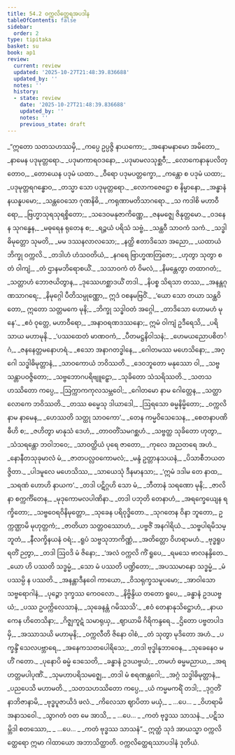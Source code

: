 ```yaml
---
title: 54.2 ဝက္ကလိတ္ထေရအပဒါန
tableOfContents: false
sidebar:
  order: 2
type: tipitaka
basket: su
book: ap1
review:
  current: review
  updated: '2025-10-27T21:48:39.836688'
  updated_by: ''
  notes: ''
  history:
  - state: review
    date: '2025-10-27T21:48:39.836688'
    updated_by: ''
    notes: ''
    previous_state: draft
---
```



<ReviewStatus review={frontmatter.review} showDetails={true} />

<HypothesisAnnotation frontmatter={frontmatter} />

<DynamicBreadcrumb />

<Division number="28" book="ap1" e="ch" v="20" p="431">

<Paragraph number="6977" type="verses" book="ap1">
_“ဣတော သတသဟဿမှိ,_  
_ကပ္ပေ ဥပ္ပဇ္ဇိ နာယကော;_  
_အနောမနာမော အမိတော,_  
_နာမေန ပဒုမုတ္တရော._  

</Paragraph>

</Division>
<Division number="29" book="ap1" e="ch" v="20" p="431">

<Paragraph number="6978" type="verses" book="ap1">
_ပဒုမာကာရဝဒနော,_  
_ပဒုမာမလသုစ္ဆဝီ;_  
_လောကေနာနုပလိတ္တောဝ,_  
_တောယေန ပဒုမံ ယထာ._  

</Paragraph>

</Division>
<Division number="30" book="ap1" e="ch" v="20" p="431">

<Paragraph number="6979" type="verses" book="ap1">
_ဝီရော ပဒုမပတ္တက္ခော,_  
_ကန္တော စ ပဒုမံ ယထာ;_  
_ပဒုမုတ္တရဂန္ဓောဝ,_  
_တသ္မာ သော ပဒုမုတ္တရော._  

</Paragraph>

</Division>
<Division number="31" book="ap1" e="ch" v="20" p="431">

<Paragraph number="6980" type="verses" book="ap1">
_လောကဇေဋ္ဌော စ နိမ္မာနော,_  
_အန္ဓာနံ နယနူပမော;_  
_သန္တဝေသော ဂုဏနိဓိ,_  
_ကရုဏာမတိသာဂရော._  

</Paragraph>

</Division>
<Division number="32" book="ap1" e="ch" v="20" p="431">

<Paragraph number="6981" type="verses" book="ap1">
_သ ကဒါစိ မဟာဝီရော,_  
_ဗြဟ္မာသုရသုရစ္စိတော;_  
_သဒေဝမနုဇာကိဏ္ဏေ,_  
_ဇနမဇ္ဈေ ဇိနုတ္တမော._  

</Paragraph>

</Division>
<Division number="33" book="ap1" e="ch" v="20" p="431">

<Paragraph number="6982" type="verses" book="ap1">
_ဝဒနေန သုဂန္ဓေန,_  
_မဓုရေန ရုတေန စ;_  
_ရဉ္ဇယံ ပရိသံ သဗ္ဗံ,_  
_သန္ထဝီ သာဝကံ သကံ._  

</Paragraph>

</Division>
<Division number="34" book="ap1" e="ch" v="20" p="432">

<Paragraph number="6983" type="verses" book="ap1">
_သဒ္ဓါဓိမုတ္တော သုမတိ,_  
_မမ ဒဿနလာလသော;_  
_နတ္ထိ ဧတာဒိသော အညော,_  
_ယထာယံ ဘိက္ခု ဝက္ကလိ._  

</Paragraph>

</Division>
<Division number="35" book="ap1" e="ch" v="20" p="432">

<Paragraph number="6984" type="verses" book="ap1">
_တဒါဟံ ဟံသဝတိယံ,_  
_နဂရေ ဗြာဟ္မဏတြဇော;_  
_ဟုတွာ သုတွာ စ တံ ဝါကျံ,_  
_တံ ဌာနမဘိရောစယိံ._  

</Paragraph>

</Division>
<Division number="36" book="ap1" e="ch" v="20" p="432">

<Paragraph number="6985" type="verses" book="ap1">
_သသာဝကံ တံ ဝိမလံ,_  
_နိမန္တေတွာ တထာဂတံ;_  
_သတ္တာဟံ ဘောဇယိတွာန,_  
_ဒုဿေဟစ္ဆာဒယိံ တဒါ._  

</Paragraph>

</Division>
<Division number="37" book="ap1" e="ch" v="20" p="432">

<Paragraph number="6986" type="verses" book="ap1">
_နိပစ္စ သိရသာ တဿ,_  
_အနန္တဂုဏသာဂရေ;_  
_နိမုဂ္ဂေါ ပီတိသမ္ပုဏ္ဏော,_  
ဣဒံ ဝစနမဗြဝိံ._  

</Paragraph>

</Division>
<Division number="38" book="ap1" e="ch" v="20" p="432">

<Paragraph number="6987" type="verses" book="ap1">
_‘ယော သော တယာ သန္ထဝိတော,_  
ဣတော သတ္တမကေ မုနိ;_  
_ဘိက္ခု သဒ္ဓါဝတံ အဂ္ဂေါ,_  
_တာဒိသော ဟောမဟံ မုနေ’._  

</Paragraph>

</Division>
<Division number="39" book="ap1" e="ch" v="20" p="432">

<Paragraph number="6988" type="verses" book="ap1">
_ဧဝံ ဝုတ္တေ, မဟာဝီရော,_  
_အနာဝရဏဒဿနော;_  
ဣမံ ဝါကျံ ဥဒီရေသိ,_  
_ပရိသာယ မဟာမုနိ._  

</Paragraph>

</Division>
<Division number="40" book="ap1" e="ch" v="20" p="432">

<Paragraph number="6989" type="verses" book="ap1">
_‘ပဿထေတံ မာဏဝကံ,_  
_ပီတမဋ္ဌနိဝါသနံ;_  
_ဟေမယညောပစိတင်္ဂံ,_  
_ဇနနေတ္တမနောဟရံ._  

</Paragraph>

</Division>
<Division number="41" book="ap1" e="ch" v="20" p="432">

<Paragraph number="6990" type="verses" book="ap1">
_ဧသော အနာဂတဒ္ဓါနေ,_  
_ဂေါတမဿ မဟေသိနော;_  
_အဂ္ဂေါ သဒ္ဓါဓိမုတ္တာနံ,_  
_သာဝကောယံ ဘဝိဿတိ._  

</Paragraph>

</Division>
<Division number="42" book="ap1" e="ch" v="20" p="432">

<Paragraph number="6991" type="verses" book="ap1">
_ဒေဝဘူတော မနုဿော ဝါ,_  
_သဗ္ဗသန္တာပဝဇ္ဇိတော;_  
_သဗ္ဗဘောဂပရိဗျူဠှော,_  
_သုခိတော သံသရိဿတိ._  

</Paragraph>

</Division>
<Division number="43" book="ap1" e="ch" v="20" p="432">

<Paragraph number="6992" type="verses" book="ap1">
_သတသဟဿိတော ကပ္ပေ,_  
_ဩက္ကာကကုလသမ္ဘဝေါ;_  
_ဂေါတမော နာမ ဂေါတ္တေန,_  
_သတ္ထာ လောကေ ဘဝိဿတိ._  

</Paragraph>

</Division>
<Division number="44" book="ap1" e="ch" v="20" p="432">

<Paragraph number="6993" type="verses" book="ap1">
_တဿ ဓမ္မေသု ဒါယာဒေါ,_  
_ဩရသော ဓမ္မနိမ္မိတော;_  
_ဝက္ကလိ နာမ နာမေန,_  
_ဟေဿတိ သတ္ထု သာဝကော’._  

</Paragraph>

</Division>
<Division number="45" book="ap1" e="ch" v="20" p="432">

<Paragraph number="6994" type="verses" book="ap1">
_တေန ကမ္မဝိသေသေန,_  
_စေတနာပဏိဓီဟိ စ;_  
_ဇဟိတွာ မာနုသံ ဒေဟံ,_  
_တာဝတိံသမဂစ္ဆဟံ._  

</Paragraph>

</Division>
<Division number="46" book="ap1" e="ch" v="20" p="433">

<Paragraph number="6995" type="verses" book="ap1">
_သဗ္ဗတ္ထ သုခိတော ဟုတွာ,_  
_သံသရန္တော ဘဝါဘဝေ;_  
_သာဝတ္ထိယံ ပုရေ ဇာတော,_  
_ကုလေ အညတရေ အဟံ._  

</Paragraph>

</Division>
<Division number="47" book="ap1" e="ch" v="20" p="433">

<Paragraph number="6996" type="verses" book="ap1">
_နောနီတသုခုမာလံ မံ,_  
_ဇာတပလ္လဝကောမလံ;_  
_မန္ဒံ ဥတ္တာနသယနံ,_  
_ပိသာစီဘယတဇ္ဇိတာ._  

</Paragraph>

</Division>
<Division number="48" book="ap1" e="ch" v="20" p="433">

<Paragraph number="6997" type="verses" book="ap1">
_ပါဒမူလေ မဟေသိဿ,_  
_သာယေသုံ ဒီနမာနသာ;_  
_‘ဣမံ ဒဒါမ တေ နာထ,_  
_သရဏံ ဟောဟိ နာယက’._  

</Paragraph>

</Division>
<Division number="49" book="ap1" e="ch" v="20" p="433">

<Paragraph number="6998" type="verses" book="ap1">
_တဒါ ပဋိဂ္ဂဟိ သော မံ,_  
_ဘီတာနံ သရဏော မုနိ;_  
_ဇာလိနာ စက္ကင်္ကိတေန,_  
_မုဒုကောမလပါဏိနာ._  

</Paragraph>

</Division>
<Division number="50" book="ap1" e="ch" v="20" p="433">

<Paragraph number="6999" type="verses" book="ap1">
_တဒါ ပဘုတိ တေနာဟံ,_  
_အရက္ခေယျေန ရက္ခိတော;_  
_သဗ္ဗဝေရဝိနိမုတ္တော,_  
_သုခေန ပရိဝုဒ္ဓိတော._  

</Paragraph>

</Division>
<Division number="51" book="ap1" e="ch" v="20" p="433">

<Paragraph number="7000" type="verses" book="ap1">
_သုဂတေန ဝိနာ ဘူတော,_  
ဥက္ကဏ္ဌာမိ မုဟုတ္တကံ;_  
_ဇာတိယာ သတ္တဝဿောဟံ,_  
_ပဗ္ဗဇိံ အနဂါရိယံ._  

</Paragraph>

</Division>
<Division number="52" book="ap1" e="ch" v="20" p="433">

<Paragraph number="7001" type="verses" book="ap1">
_သဗ္ဗပါရမိသမ္ဘူတံ,_  
_နီလက္ခိနယနံ ဝရံ;_  
_ရူပံ သဗ္ဗသုဘာကိဏ္ဏံ,_  
_အတိတ္တော ဝိဟရာမဟံ._  

</Paragraph>

</Division>
<Division number="53" book="ap1" e="ch" v="20" p="433">

<Paragraph number="7002" type="verses" book="ap1">
_ဗုဒ္ဓရူပရတိံ ဉတွာ,_  
_တဒါ ဩဝဒိ မံ ဇိနော;_  
_‘အလံ ဝက္ကလိ ကိံ ရူပေ,_  
_ရမသေ ဗာလနန္ဒိတေ._  

</Paragraph>

</Division>
<Division number="54" book="ap1" e="ch" v="20" p="433">

<Paragraph number="7003" type="verses" book="ap1">
_ယော ဟိ ပဿတိ သဒ္ဓမ္မံ,_  
_သော မံ ပဿတိ ပဏ္ဍိတော;_  
_အပဿမာနော သဒ္ဓမ္မံ,_  
_မံ ပဿမ္ပိ န ပဿတိ._  

</Paragraph>

</Division>
<Division number="55" book="ap1" e="ch" v="20" p="433">

<Paragraph number="7004" type="verses" book="ap1">
_အနန္တာဒီနဝေါ ကာယော,_  
_ဝိသရုက္ခသမူပမော;_  
_အာဝါသော သဗ္ဗရောဂါနံ,_  
_ပုဉ္ဇော ဒုက္ခဿ ကေဝလော._  

</Paragraph>

</Division>
<Division number="56" book="ap1" e="ch" v="20" p="433">

<Paragraph number="7005" type="verses" book="ap1">
_နိဗ္ဗိန္ဒိယ တတော ရူပေ,_  
_ခန္ဓာနံ ဥဒယဗ္ဗယံ;_  
_ပဿ ဥပက္ကိလေသာနံ,_  
_သုခေနန္တံ ဂမိဿသိ’._  

</Paragraph>

</Division>
<Division number="57" book="ap1" e="ch" v="20" p="433">

<Paragraph number="7006" type="verses" book="ap1">
_ဧဝံ တေနာနုသိဋ္ဌောဟံ,_  
_နာယကေန ဟိတေသိနာ;_  
_ဂိဇ္ဈကူဋံ သမာရုယှ,_  
_ဈာယာမိ ဂိရိကန္ဒရေ._  

</Paragraph>

</Division>
<Division number="58" book="ap1" e="ch" v="20" p="433">

<Paragraph number="7007" type="verses" book="ap1">
_ဌိတော ပဗ္ဗတပါဒမှိ,_  
_အဿာသယိ မဟာမုနိ;_  
_ဝက္ကလီတိ ဇိနော ဝါစံ,_  
_တံ သုတွာ မုဒိတော အဟံ._  

</Paragraph>

</Division>
<Division number="59" book="ap1" e="ch" v="20" p="434">

<Paragraph number="7008" type="verses" book="ap1">
_ပက္ခန္ဒိံ သေလပဗ္ဘာရေ,_  
_အနေကသတပေါရိသေ;_  
_တဒါ ဗုဒ္ဓါနုဘာဝေန,_  
_သုခေနေဝ မဟိံ ဂတော._  

</Paragraph>

</Division>
<Division number="60" book="ap1" e="ch" v="20" p="434">

<Paragraph number="7009" type="verses" book="ap1">
_ပုနောပိ ဓမ္မံ ဒေသေတိ,_  
_ခန္ဓာနံ ဥဒယဗ္ဗယံ;_  
_တမဟံ ဓမ္မမညာယ,_  
_အရဟတ္တမပါပုဏိံ._  

</Paragraph>

</Division>
<Division number="61" book="ap1" e="ch" v="20" p="434">

<Paragraph number="7010" type="verses" book="ap1">
_သုမဟာပရိသမဇ္ဈေ,_  
_တဒါ မံ စရဏန္တဂေါ;_  
_အဂ္ဂံ သဒ္ဓါဓိမုတ္တာနံ,_  
_ပညပေသိ မဟာမတိ._  

</Paragraph>

</Division>
<Division number="62" book="ap1" e="ch" v="20" p="434">

<Paragraph number="7011" type="verses" book="ap1">
_သတသဟဿိတော ကပ္ပေ,_  
_ယံ ကမ္မမကရိံ တဒါ;_  
_ဒုဂ္ဂတိံ နာဘိဇာနာမိ,_  
_ဗုဒ္ဓပူဇာယိဒံ ဖလံ._  

</Paragraph>

</Division>
<Division number="63" book="ap1" e="ch" v="20" p="434">

<Paragraph number="7012" type="verses" book="ap1">
_ကိလေသာ ဈာပိတာ မယှံ,_  
_ …ပေ… _  
_ဝိဟရာမိ အနာသဝေါ._  

</Paragraph>

</Division>
<Division number="64" book="ap1" e="ch" v="20" p="434">

<Paragraph number="7013" type="verses" book="ap1">
_သွာဂတံ ဝတ မေ အာသိ,_  
_ …ပေ… _  
_ကတံ ဗုဒ္ဓဿ သာသနံ._  

</Paragraph>

</Division>
<Division number="65" book="ap1" e="ch" v="20" p="434">

<Paragraph number="7014" type="verses" book="ap1">
_ပဋိသမ္ဘိဒါ စတဿော,_  
_ …ပေ… _  
_ကတံ ဗုဒ္ဓဿ သာသနံ”._  

</Paragraph>

<Paragraph number="7015" book="ap1">
ဣတ္ထံ သုဒံ အာယသ္မာ ဝက္ကလိတ္ထေရော ဣမာ ဂါထာယော အဘာသိတ္ထာတိ.

</Paragraph>
</Division>

<Paragraph number="7016" type="center" book="ap1">
ဝက္ကလိတ္ထေရဿာပဒါနံ ဒုတိယံ.
</Paragraph>